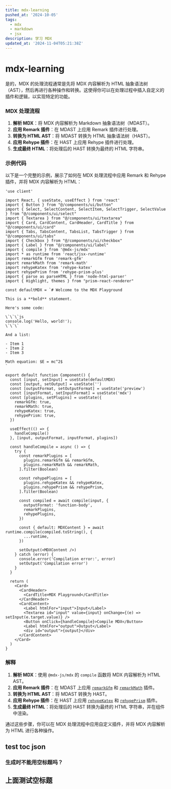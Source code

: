 ```yaml
---
title: mdx-learning
pushed_at: '2024-10-05'
tags:
  - mdx
  - markdown
  - jsx
description: 学习 MDX
updated_at: '2024-11-04T05:21:38Z'
---
```

# mdx-learning
是的，MDX 的处理流程通常是先将 MDX 内容解析为 HTML 抽象语法树（AST），然后再进行各种操作和转换。这使得你可以在处理过程中插入自定义的插件和逻辑，以实现特定的功能。

### MDX 处理流程

1. **解析 MDX**：将 MDX 内容解析为 Markdown 抽象语法树（MDAST）。
2. **应用 Remark 插件**：在 MDAST 上应用 Remark 插件进行处理。
3. **转换为 HTML AST**：将 MDAST 转换为 HTML 抽象语法树（HAST）。
4. **应用 Rehype 插件**：在 HAST 上应用 Rehype 插件进行处理。
5. **生成最终 HTML**：将处理后的 HAST 转换为最终的 HTML 字符串。

### 示例代码

以下是一个完整的示例，展示了如何在 MDX 处理流程中应用 Remark 和 Rehype 插件，并将 MDX 内容解析为 HTML：

```tsx
'use client'

import React, { useState, useEffect } from 'react'
import { Button } from "@/components/ui/button"
import { Select, SelectContent, SelectItem, SelectTrigger, SelectValue } from "@/components/ui/select"
import { Textarea } from "@/components/ui/textarea"
import { Card, CardContent, CardHeader, CardTitle } from "@/components/ui/card"
import { Tabs, TabsContent, TabsList, TabsTrigger } from "@/components/ui/tabs"
import { Checkbox } from "@/components/ui/checkbox"
import { Label } from "@/components/ui/label"
import { compile } from '@mdx-js/mdx'
import * as runtime from 'react/jsx-runtime'
import remarkGfm from 'remark-gfm'
import remarkMath from 'remark-math'
import rehypeKatex from 'rehype-katex'
import rehypePrism from 'rehype-prism-plus'
import { parse as parseHTML } from 'node-html-parser'
import { Highlight, themes } from "prism-react-renderer"

const defaultMDX = `# Welcome to the MDX Playground

This is a **bold** statement.

Here's some code:

\`\`\`js
console.log('Hello, world!');
\`\`\`

And a list:

- Item 1
- Item 2
- Item 3

Math equation: $E = mc^2$
`

export default function Component() {
  const [input, setInput] = useState(defaultMDX)
  const [output, setOutput] = useState('')
  const [outputFormat, setOutputFormat] = useState('preview')
  const [inputFormat, setInputFormat] = useState('mdx')
  const [plugins, setPlugins] = useState({
    remarkGfm: true,
    remarkMath: true,
    rehypeKatex: true,
    rehypePrism: true,
  })

  useEffect(() => {
    handleCompile()
  }, [input, outputFormat, inputFormat, plugins])

  const handleCompile = async () => {
    try {
      const remarkPlugins = [
        plugins.remarkGfm && remarkGfm,
        plugins.remarkMath && remarkMath,
      ].filter(Boolean)

      const rehypePlugins = [
        plugins.rehypeKatex && rehypeKatex,
        plugins.rehypePrism && rehypePrism,
      ].filter(Boolean)

      const compiled = await compile(input, {
        outputFormat: 'function-body',
        remarkPlugins,
        rehypePlugins,
      })

      const { default: MDXContent } = await runtime.compile(compiled.toString(), {
        ...runtime,
      })

      setOutput(<MDXContent />)
    } catch (error) {
      console.error('Compilation error:', error)
      setOutput('Compilation error')
    }
  }

  return (
    <Card>
      <CardHeader>
        <CardTitle>MDX Playground</CardTitle>
      </CardHeader>
      <CardContent>
        <Label htmlFor="input">Input</Label>
        <Textarea id="input" value={input} onChange={(e) => setInput(e.target.value)} />
        <Button onClick={handleCompile}>Compile MDX</Button>
        <Label htmlFor="output">Output</Label>
        <div id="output">{output}</div>
      </CardContent>
    </Card>
  )
}
```

### 解释

1. **解析 MDX**：使用 `@mdx-js/mdx` 的 `compile` 函数将 MDX 内容解析为 HTML AST。
2. **应用 Remark 插件**：在 MDAST 上应用 [`remarkGfm`](command:_github.copilot.openSymbolFromReferences?%5B%22%22%2C%5B%7B%22uri%22%3A%7B%22scheme%22%3A%22file%22%2C%22authority%22%3A%22%22%2C%22path%22%3A%22%2Fd%3A%2Fgithub%2Foutsource%2Fblog%2Fblog%2Fsrc%2Fapp%2Ftools%2Fmdx%2Fpage.tsx%22%2C%22query%22%3A%22%22%2C%22fragment%22%3A%22%22%7D%2C%22pos%22%3A%7B%22line%22%3A45%2C%22character%22%3A4%7D%7D%5D%2C%226259aa6f-7560-4a3b-ba7f-6271680ddae8%22%5D "Go to definition") 和 [`remarkMath`](command:_github.copilot.openSymbolFromReferences?%5B%22%22%2C%5B%7B%22uri%22%3A%7B%22scheme%22%3A%22file%22%2C%22authority%22%3A%22%22%2C%22path%22%3A%22%2Fd%3A%2Fgithub%2Foutsource%2Fblog%2Fblog%2Fsrc%2Fapp%2Ftools%2Fmdx%2Fpage.tsx%22%2C%22query%22%3A%22%22%2C%22fragment%22%3A%22%22%7D%2C%22pos%22%3A%7B%22line%22%3A46%2C%22character%22%3A4%7D%7D%5D%2C%226259aa6f-7560-4a3b-ba7f-6271680ddae8%22%5D "Go to definition") 插件。
3. **转换为 HTML AST**：将 MDAST 转换为 HAST。
4. **应用 Rehype 插件**：在 HAST 上应用 [`rehypeKatex`](command:_github.copilot.openSymbolFromReferences?%5B%22%22%2C%5B%7B%22uri%22%3A%7B%22scheme%22%3A%22file%22%2C%22authority%22%3A%22%22%2C%22path%22%3A%22%2Fd%3A%2Fgithub%2Foutsource%2Fblog%2Fblog%2Fsrc%2Fapp%2Ftools%2Fmdx%2Fpage.tsx%22%2C%22query%22%3A%22%22%2C%22fragment%22%3A%22%22%7D%2C%22pos%22%3A%7B%22line%22%3A47%2C%22character%22%3A4%7D%7D%5D%2C%226259aa6f-7560-4a3b-ba7f-6271680ddae8%22%5D "Go to definition") 和 [`rehypePrism`](command:_github.copilot.openSymbolFromReferences?%5B%22%22%2C%5B%7B%22uri%22%3A%7B%22scheme%22%3A%22file%22%2C%22authority%22%3A%22%22%2C%22path%22%3A%22%2Fd%3A%2Fgithub%2Foutsource%2Fblog%2Fblog%2Fsrc%2Fapp%2Ftools%2Fmdx%2Fpage.tsx%22%2C%22query%22%3A%22%22%2C%22fragment%22%3A%22%22%7D%2C%22pos%22%3A%7B%22line%22%3A48%2C%22character%22%3A4%7D%7D%5D%2C%226259aa6f-7560-4a3b-ba7f-6271680ddae8%22%5D "Go to definition") 插件。
5. **生成最终 HTML**：将处理后的 HAST 转换为最终的 HTML 字符串，并在组件中渲染。

通过这些步骤，你可以在 MDX 处理流程中应用自定义插件，并将 MDX 内容解析为 HTML 进行各种操作。
## test toc json

### 生成时不能用空标题吗？

## 上面测试空标题
